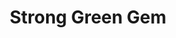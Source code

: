 ---
title: "Strong Green Gem"
meta_title: "Strong Green Gem craft"
description: "Craft de Strong Green Gem"
rank: "a"
draft: false
name: "Strong Green Gem"
recipe_img: "https://wiki.pokexgames.com/images/1/18/Strong_Green_Gem.png"
level: 82
craft_time: 600
result: 10
value_npc: 1
ingredients:
  - name: "Glacial Herb"
    quantity: 5
    item_img: "https://wiki.pokexgames.com/images/7/75/Glacial_Herb.png"
    value_npc: 1
  - name: "Nature Herb"
    quantity: 5
    item_img: "https://wiki.pokexgames.com/images/d/d8/Nature_Herb.png"
    value_npc: 1
  - name: "Water Pendant"
    quantity: 50
    item_img: "https://wiki.pokexgames.com/images/2/27/WaterPendant.png"
    value_npc: 1
  - name: "Pure Strong Grass"
    quantity: 40
    item_img: "https://wiki.pokexgames.com/images/6/63/Pure_Strong_Grass.png"
    value_npc: 1
---